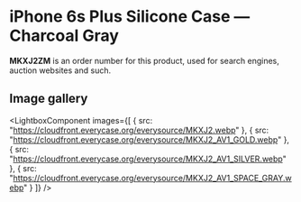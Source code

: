 
# iPhone 6s Plus Silicone Case — Charcoal Gray

<Callout type='info' emoji='👉🏻'>**MKXJ2ZM** is an order number for this product, used for search engines, auction websites and such.</Callout>

## Image gallery

<LightboxComponent
    images={[
      {
        src: "https://cloudfront.everycase.org/everysource/MKXJ2.webp"
      },
      {
        src: "https://cloudfront.everycase.org/everysource/MKXJ2_AV1_GOLD.webp"
      },
      {
        src: "https://cloudfront.everycase.org/everysource/MKXJ2_AV1_SILVER.webp"
      },
      {
        src: "https://cloudfront.everycase.org/everysource/MKXJ2_AV1_SPACE_GRAY.webp"
      }
    ]}
  />
